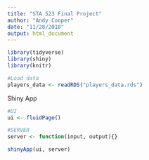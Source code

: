 ```yaml
---
title: "STA 523 Final Project"
author: "Andy Cooper"
date: "11/28/2018"
output: html_document
---
```


```r
library(tidyverse)
library(shiny)
library(knitr)
```


```r
#Load data
players_data <- readRDS("players_data.rds")
```

Shiny App

```r
#UI
ui <- fluidPage()
```

```r
#SERVER
server <- function(input, output){}
```

```r
shinyApp(ui, server)
```

